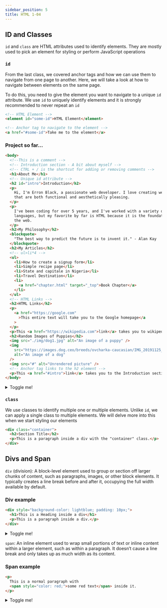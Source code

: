 ```yaml
---
sidebar_position: 5
title: HTML 1-04
---
```



## ID and Classes

`id` and `class` are HTML attributes used to identify elements. They are mostly used to pick an element for styling or perform JavaScript operations

### `id`

From the last class, we covered anchor tags and how we can use them to navigate from one page to another. Here, we will take a look at how to navigate between elements on the same page.

To do this, you need to give the element you want to navigate to a unique `id` attribute. We use `id` to uniquely identify elements and it is strongly recommended to never repeat an `id`

```html
<!-- HTML Element -->
<element id="some-id">HTML Element</element>

<!-- Anchor tag to navigate to the element -->
<a href="#some-id">Take me to the element</a>
```

### Project so far...

```html showLineNumbers {6-7,47-48}
<body>
  <!--This is a comment -->
  <!-- Introduction section - A bit about myself -->
  <!-- CTRL + / is the shortcut for adding or removing comments -->
  <h1>About Me</h1>
  <!-- Unique id attribute -->
  <h2 id="intro">Introduction</h2>
  <p>
    Hi, I'm Erron Black, a passionate web developer. I love creating websites
    that are both functional and aesthetically pleasing.
  </p>
  <p>
    I've been coding for over 5 years, and I've worked with a variety of
    languages, but my favorite by far is HTML because it is the foundation of
    the web.
  </p>
  <h2>My Philosophy</h2>
  <blockquote>
    "The best way to predict the future is to invent it." - Alan Kay
  </blockquote>
  <h2>My Articles</h2>
  <!-- ul>li*4 -->
  <ul>
    <li>How to create a signup form</li>
    <li>Simple recipe page</li>
    <li>State and capitale in Nigeria</li>
    <li>Travel Destination</li>
    <li>
      <a href="chapter.html" target="_top">Book Chapter</a>
    </li>
  </ul>
  <!-- HTML Links -->
  <h2>HTML Links</h2>
  <p>
    <a href="https://google.com"
      >This entire text will take you to the Google homepage</a
    >
  </p>
  <p>This <a href="https://wikipedia.com">link</a> takes you to wikipedia.</p>
  <h2>Random Images of Puppies</h2>
  <img src="./img/dog1.jpg" alt="An image of a puppy" />
  <img
    src="https://images.dog.ceo/breeds/ovcharka-caucasian/IMG_20191125_161809.jpg"
    alt="An image of a dog"
  />
  <img src="#" alt="Unrendered picture" />
  <!-- Anchor tag links to the h2 element -->
  <p>This <a href="#intro">link</a> takes you to the Introduction section</p>
</body>
```

<details>
  <summary>Toggle me!</summary>
  <HtmlOutput>
        <body>
        {/* <!--This is a comment -->
        <!-- Introduction section - A bit about myself -->
        <!-- CTRL + / is the shortcut for adding or removing comments --> */}
        <h1>About Me</h1>
        <h2 id="intro">Introduction</h2>
        <p>
            Hi, I'm Erron Black, a passionate web developer. I love creating
            websites that are both functional and aesthetically pleasing.
        </p>
        <p>
            I've been coding for over 5 years, and I've worked with a variety of
            languages, but my favorite by far is HTML because it is the
            foundation of the web.
        </p>
        <h2>My Philosophy</h2>
        <blockquote>
            "The best way to predict the future is to invent it." - Alan Kay
        </blockquote>
        <h2>My Articles</h2>
        {/* <!-- ul>li*4 --> */}
        <ul>
            <li>How to create a signup form</li>
            <li>Simple recipe page</li>
            <li>State and capitale in Nigeria</li>
            <li>Travel Destination</li>
            <li>
                <a className="anchor-style" href="https://google.com" target="_top">Google Homepage</a>
            </li>
        </ul>
        {/* <!-- HTML Links --> */}
        <h2>HTML Links</h2>
        <p>
            <a href="https://google.com"
                >This entire text will take you to the Google homepage</a>
        </p>
        <p>
            This <a className="anchor-style" href="https://wikipedia.com">link</a> takes you to
            wikipedia.
        </p>
        <h2>Random Images of Puppies</h2>
        <img src={dog1} alt="An image of a puppy" />
        <img
            src="https://images.dog.ceo/breeds/ovcharka-caucasian/IMG_20191125_161809.jpg"
            alt="An image of a dog"
        />
        <p>This <a className="anchor-style" href="#intro">link</a> takes you to the Introduction section</p>
    </body>
  </HtmlOutput>
</details>

### `class`

We use classes to identify multiple one or multiple elements. Unlike `id`, we can apply a single class to multiple elements. We will delve more into this when we start styling our elements

```html
<div class="container">
  <h2>Section Title</h2>
  <p>This is a paragraph inside a div with the "container" class.</p>
</div>
```

## Divs and Span

`div` (division): A block-level element used to group or section off larger chunks of content, such as paragraphs, images, or other block elements. It typically creates a line break before and after it, occupying the full width available by default.

### Div example

```html
<div style="background-color: lightblue; padding: 10px;">
  <h1>This is a Heading inside a div</h1>
  <p>This is a paragraph inside a div.</p>
</div>
```

<details>
  <summary>Toggle me!</summary>
  <HtmlOutput>
    <div style={{ backgroundColor: "lightblue", padding: "10px" }}>
      <h1>This is a Heading inside a div</h1>
      <p>This is a paragraph inside a div.</p>
    </div>
  </HtmlOutput>
</details>

`span`: An inline element used to wrap small portions of text or inline content within a larger element, such as within a paragraph. It doesn’t cause a line break and only takes up as much width as its content.

### Span example

```html
<p>
  This is a normal paragraph with
  <span style="color: red;">some red text</span> inside it.
</p>
```

<details>
  <summary>Toggle me!</summary>
  <HtmlOutput>
    <p>
      This is a normal paragraph with{" "}
      <span style={{ color: "red" }}>some red text</span> inside it.
    </p>
  </HtmlOutput>
</details>
